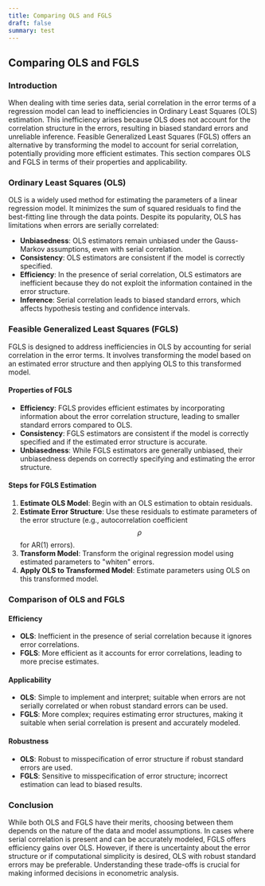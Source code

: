 ```yaml
---
title: Comparing OLS and FGLS
draft: false
summary: test
---
```



<TOCInline toc={props.toc} asDisclosure />

## Comparing OLS and FGLS

### Introduction

When dealing with time series data, serial correlation in the error terms of a regression model can lead to inefficiencies in Ordinary Least Squares (OLS) estimation. This inefficiency arises because OLS does not account for the correlation structure in the errors, resulting in biased standard errors and unreliable inference. Feasible Generalized Least Squares (FGLS) offers an alternative by transforming the model to account for serial correlation, potentially providing more efficient estimates. This section compares OLS and FGLS in terms of their properties and applicability.

### Ordinary Least Squares (OLS)

OLS is a widely used method for estimating the parameters of a linear regression model. It minimizes the sum of squared residuals to find the best-fitting line through the data points. Despite its popularity, OLS has limitations when errors are serially correlated:

- **Unbiasedness**: OLS estimators remain unbiased under the Gauss-Markov assumptions, even with serial correlation.
- **Consistency**: OLS estimators are consistent if the model is correctly specified.
- **Efficiency**: In the presence of serial correlation, OLS estimators are inefficient because they do not exploit the information contained in the error structure.
- **Inference**: Serial correlation leads to biased standard errors, which affects hypothesis testing and confidence intervals.

### Feasible Generalized Least Squares (FGLS)

FGLS is designed to address inefficiencies in OLS by accounting for serial correlation in the error terms. It involves transforming the model based on an estimated error structure and then applying OLS to this transformed model.

#### Properties of FGLS

- **Efficiency**: FGLS provides efficient estimates by incorporating information about the error correlation structure, leading to smaller standard errors compared to OLS.
- **Consistency**: FGLS estimators are consistent if the model is correctly specified and if the estimated error structure is accurate.
- **Unbiasedness**: While FGLS estimators are generally unbiased, their unbiasedness depends on correctly specifying and estimating the error structure.

#### Steps for FGLS Estimation

1. **Estimate OLS Model**: Begin with an OLS estimation to obtain residuals.
2. **Estimate Error Structure**: Use these residuals to estimate parameters of the error structure (e.g., autocorrelation coefficient $$ \rho $$ for AR(1) errors).
3. **Transform Model**: Transform the original regression model using estimated parameters to "whiten" errors.
4. **Apply OLS to Transformed Model**: Estimate parameters using OLS on this transformed model.

### Comparison of OLS and FGLS

#### Efficiency

- **OLS**: Inefficient in the presence of serial correlation because it ignores error correlations.
- **FGLS**: More efficient as it accounts for error correlations, leading to more precise estimates.

#### Applicability

- **OLS**: Simple to implement and interpret; suitable when errors are not serially correlated or when robust standard errors can be used.
- **FGLS**: More complex; requires estimating error structures, making it suitable when serial correlation is present and accurately modeled.

#### Robustness

- **OLS**: Robust to misspecification of error structure if robust standard errors are used.
- **FGLS**: Sensitive to misspecification of error structure; incorrect estimation can lead to biased results.

### Conclusion

While both OLS and FGLS have their merits, choosing between them depends on the nature of the data and model assumptions. In cases where serial correlation is present and can be accurately modeled, FGLS offers efficiency gains over OLS. However, if there is uncertainty about the error structure or if computational simplicity is desired, OLS with robust standard errors may be preferable. Understanding these trade-offs is crucial for making informed decisions in econometric analysis.
